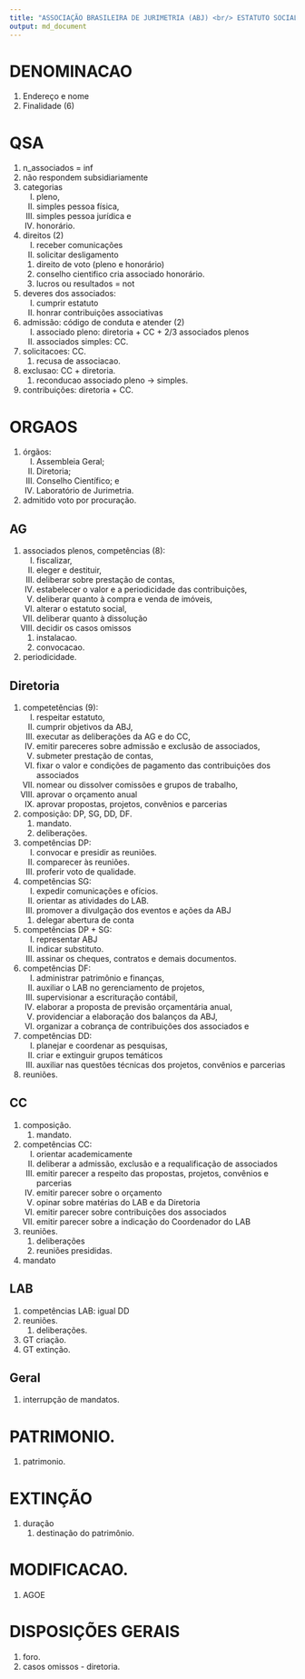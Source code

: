 ```yaml
---
title: "ASSOCIAÇÃO BRASILEIRA DE JURIMETRIA (ABJ) <br/> ESTATUTO SOCIAL"
output: md_document
---
```


# DENOMINACAO

1. Endereço e nome
1. Finalidade (6)

# QSA

1. n_associados = inf
1. não respondem subsidiariamente
1. categorias
    I) pleno,
    I) simples pessoa física,
    I) simples pessoa jurídica e
    I) honorário.
1. direitos (2)
    I) receber comunicações
    I) solicitar desligamento
    1. direito de voto (pleno e honorário)
    1. conselho cientifico cria associado honorário. 
    1. lucros ou resultados = not
1. deveres dos associados:
    I) cumprir estatuto
    I) honrar contribuições associativas
1. admissão: código de conduta e atender (2)
    I) associado pleno: diretoria + CC + 2/3 associados plenos
    I) associados simples: CC.
1. solicitacoes: CC. 
    1. recusa de associacao.
1. exclusao: CC + diretoria.
    1. reconducao associado pleno -> simples. 
1. contribuições: diretoria + CC.

# ORGAOS

1. órgãos:
    I) Assembleia Geral;
    I) Diretoria;
    I) Conselho Científico; e
    I) Laboratório de Jurimetria.
1. admitido voto por procuração.

## AG

1. associados plenos, competências (8):
    I) fiscalizar,
    I) eleger e destituir,
    I) deliberar sobre prestação de contas,
    I) estabelecer o valor e a periodicidade das contribuições,
    I) deliberar quanto à compra e venda de imóveis,
    I) alterar o estatuto social,
    I) deliberar quanto à dissolução
    I) decidir os casos omissos
    1. instalacao.
    1. convocacao.
1. periodicidade.

## Diretoria

1. competetências (9):
    I) respeitar estatuto,
    I) cumprir objetivos da ABJ,
    I) executar as deliberações da AG e do CC,
    I) emitir pareceres sobre admissão e exclusão de associados,
    I) submeter prestação de contas,
    I) fixar o valor e condições de pagamento das contribuições dos associados
    I) nomear ou dissolver comissões e grupos de trabalho,
    I) aprovar o orçamento anual
    I) aprovar propostas, projetos, convênios e parcerias
1. composição: DP, SG, DD, DF.
    1. mandato.
    1. deliberações.
1. competências DP:
    I) convocar e presidir as reuniões.
    I) comparecer às reuniões.
    I) proferir voto de qualidade.
1. competências SG:
    I) expedir comunicações e ofícios.
    I) orientar as atividades do LAB.
    I) promover a divulgação dos eventos e ações da ABJ
    1. delegar abertura de conta
1. competências DP + SG:
    I) representar ABJ
    I) indicar substituto.
    I) assinar os cheques, contratos e demais documentos.
1. competências DF:
    I) administrar patrimônio e finanças,
    I) auxiliar o LAB no gerenciamento de projetos,
    I) supervisionar a escrituração contábil,
    I) elaborar a proposta de previsão orçamentária anual,
    I) providenciar a elaboração dos balanços da ABJ,
    I) organizar a cobrança de contribuições dos associados e
1. competências DD:
    I) planejar e coordenar as pesquisas,
    I) criar e extinguir grupos temáticos
    I) auxiliar nas questões técnicas dos projetos, convênios e parcerias
1. reuniões.

## CC

1. composição.
    1. mandato.
1. competências CC:
    I) orientar academicamente
    I) deliberar a admissão, exclusão e a requalificação de associados
    I) emitir parecer a respeito das propostas, projetos, convênios e parcerias
    I) emitir parecer sobre o orçamento
    I) opinar sobre matérias do LAB e da Diretoria
    I) emitir parecer sobre contribuições dos associados
    I) emitir parecer sobre a indicação do Coordenador do LAB
1. reuniões.
    1. deliberações
    1. reuniões presididas.
1. mandato

## LAB

1. competências LAB: igual DD
1. reuniões.
    1. deliberações.
1. GT criação.
1. GT extinção.

## Geral

1. interrupção de mandatos.

# PATRIMONIO.

1. patrimonio.

# EXTINÇÃO

1. duração
    1. destinação do patrimônio.

# MODIFICACAO.

1. AGOE

# DISPOSIÇÕES GERAIS

1. foro.
1. casos omissos - diretoria.
